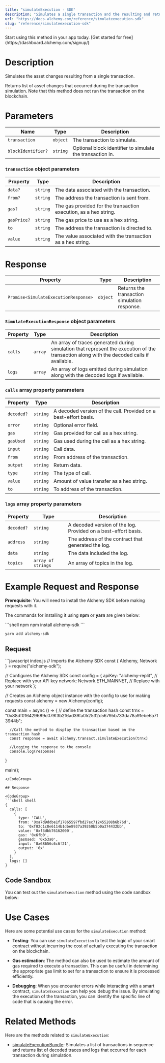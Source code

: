 ```yaml
---
title: "simulateExecution - SDK"
description: "Simulates a single transaction and the resulting and returns list of decoded traces and logs that occurred during the transaction simulation."
url: "https://docs.alchemy.com/reference/simulateexecution-sdk"
slug: "reference/simulateexecution-sdk"
---
```


<Tip title="Don’t have an API key?" icon="star">
  Start using this method in your app today. [Get started for free](https://dashboard.alchemy.com/signup/)
</Tip>

# Description

Simulates the asset changes resulting from a single transaction.

Returns list of asset changes that occurred during the transaction simulation. Note that this method does not run the transaction on the blockchain.

# Parameters

| Name               | Type     | Description                                               |
| ------------------ | -------- | --------------------------------------------------------- |
| `transaction`      | `object` | The transaction to simulate.                              |
| `blockIdentifier?` | `string` | Optional block identifier to simulate the transaction in. |

### `transaction` object parameters

| Property    | Type     | Description                                                      |
| ----------- | -------- | ---------------------------------------------------------------- |
| `data?`     | `string` | The data associated with the transaction.                        |
| `from?`     | `string` | The address the transaction is sent from.                        |
| `gas?`      | `string` | The gas provided for the transaction execution, as a hex string. |
| `gasPrice?` | `string` | The gas price to use as a hex string.                            |
| `to`        | `string` | The address the transaction is directed to.                      |
| `value`     | `string` | The value associated with the transaction as a hex string.       |

# Response

| Property                             | Type     | Description                                  |
| ------------------------------------ | -------- | -------------------------------------------- |
| `Promise<SimulateExecutionResponse>` | `object` | Returns the transaction simulation response. |

### `SimulateExecutionResponse` object parameters

| Property | Type    | Description                                                                                                                               |
| -------- | ------- | ----------------------------------------------------------------------------------------------------------------------------------------- |
| `calls`  | `array` | An array of traces generated during simulation that represent the execution of the transaction along with the decoded calls if available. |
| `logs`   | `array` | An array of logs emitted during simulation along with the decoded logs if available.                                                      |

### `calls` array property parameters

| Property   | Type     | Description                                                     |
| ---------- | -------- | --------------------------------------------------------------- |
| `decoded?` | `string` | A decoded version of the call. Provided on a best-effort basis. |
| `error`    | `string` | Optional error field.                                           |
| `gas`      | `string` | Gas provided for call as a hex string.                          |
| `gasUsed`  | `string` | Gas used during the call as a hex string.                       |
| `input`    | `string` | Call data.                                                      |
| `from`     | `string` | From address of the transaction.                                |
| `output`   | `string` | Return data.                                                    |
| `type`     | `string` | The type of call.                                               |
| `value`    | `string` | Amount of value transfer as a hex string.                       |
| `to`       | `string` | To address of the transaction.                                  |

### `logs` array property parameters

| Property   | Type               | Description                                                    |
| ---------- | ------------------ | -------------------------------------------------------------- |
| `decoded?` | `string`           | A decoded version of the log. Provided on a best-effort basis. |
| `address`  | `string`           | The address of the contract that generated the log.            |
| `data`     | `string`           | The data included the log.                                     |
| `topics`   | `array of strings` | An array of topics in the log.                                 |

# Example Request and Response

**Prerequisite**: You will need to install the Alchemy SDK before making requests with it.

The commands for installing it using **npm** or **yarn** are given below:

<CodeGroup>
  ```shell npm
  npm install alchemy-sdk
  ```

  ```shell yarn
  yarn add alchemy-sdk
  ```
</CodeGroup>

## Request

<CodeGroup>
  ```javascript index.js
  // Imports the Alchemy SDK
  const { Alchemy, Network } = require("alchemy-sdk");

  // Configures the Alchemy SDK
  const config = {
      apiKey: "alchemy-replit", // Replace with your API key
      network: Network.ETH_MAINNET, // Replace with your network
  };

  // Creates an Alchemy object instance with the config to use for making requests
  const alchemy = new Alchemy(config);

  const main = async () => {
      // define the transaction hash
      const trnx = "0x88df016429689c079f3b2f6ad39fa052532c56795b733da78a91ebe6a713944b";

      //Call the method to display the transaction based on the transaction hash
      const response = await alchemy.transact.simulateExecution(trnx)

      //Logging the response to the console
      console.log(response)
  }

  main();
  ```
</CodeGroup>

## Response

<CodeGroup>
  ```shell shell
  {
    calls: [
      {
        type: 'CALL',
        from: '0xa7d9ddbe1f17865597fbd27ec712455208b6b76d',
        to: '0xf02c1c8e6114b1dbe8937a39260b5b0a374432bb',
        value: '0xf3dbb76162000',
        gas: '0x6fb0',
        gasUsed: '0x53a0',
        input: '0x68656c6c6f21',
        output: '0x'
      }
    ],
    logs: []
  }
  ```
</CodeGroup>

## Code Sandbox

You can test out the `simulateExecution` method using the code sandbox below:

# Use Cases

Here are some potential use cases for the `simulateExecution` method:

* **Testing**: You can use `simulateExecution` to test the logic of your smart contract without incurring the cost of actually executing the transaction on the blockchain.

* **Gas estimation**: The method can also be used to estimate the amount of gas required to execute a transaction. This can be useful in determining the appropriate gas limit to set for a transaction to ensure it is processed efficiently.

* **Debugging**: When you encounter errors while interacting with a smart contract, `simulateExecution` can help you debug the issue. By simulating the execution of the transaction, you can identify the specific line of code that is causing the error.

# Related Methods

Here are the methods related to `simulateExecution`:

* [simulateExecutionBundle](/reference/simulateExecutionBundle-sdk): Simulates a list of transactions in sequence and returns list of decoded traces and logs that occurred for each transaction during simulation.
